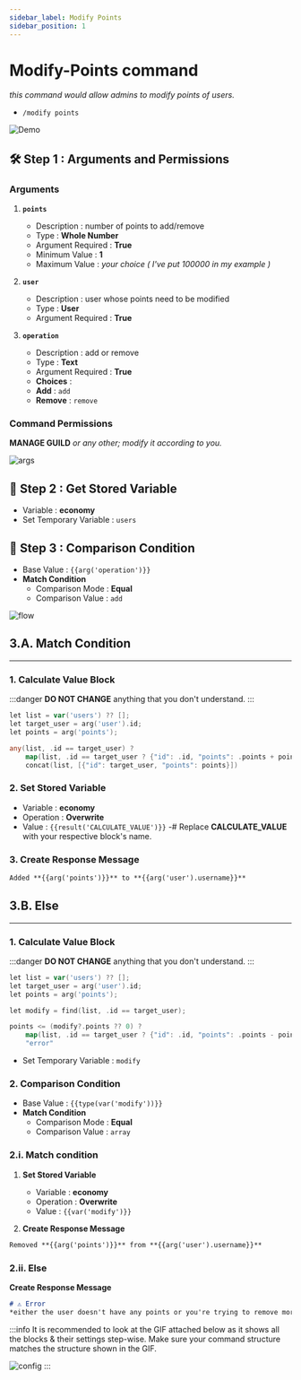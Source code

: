 ```yaml
---
sidebar_label: Modify Points
sidebar_position: 1
---
```



# Modify-Points command
*this command would allow admins to modify points of users.*  
- `/modify points`

![Demo](../../../static/flows/ModifyDemo.gif)  

## 🛠️ Step 1 : Arguments and Permissions
### Arguments
1. **`points`**
    - Description : number of points to add/remove
    - Type : **Whole Number**
    - Argument Required : **True** <On className="inline-svg"/>
    - Minimum Value : **1**
    - Maximum Value : *your choice ( I've put 100000 in my example )*

2. **`user`**
    - Description : user whose points need to be modified
    - Type : **User**
    - Argument Required : **True** <On className="inline-svg"/>

3. **`operation`**
    - Description : add or remove
    - Type : **Text**
    - Argument Required : **True** <On className="inline-svg"/>
    - **Choices** :
     - **Add** : `add`
     - **Remove** : `remove`

### Command Permissions
**MANAGE GUILD** *or any other; modify it according to you.*

![args](../../../static/flows/Modify.gif)

## 📝 Step 2 : Get Stored Variable
- Variable : **economy**
- Set Temporary Variable : `users`

## 🔄️ Step 3 : Comparison Condition
- Base Value : `{{arg('operation')}}`
- **Match Condition**
  - Comparison Mode : **Equal**
  - Comparison Value : `add`

![flow](../../../static/flows/modify.png)

## 3.A. Match Condition <Match className="inline-svg" />
---
### 1. Calculate Value Block
:::danger
**DO NOT CHANGE** anything that you don't understand.
:::
```go title="Expression"
let list = var('users') ?? [];
let target_user = arg('user').id;
let points = arg('points');

any(list, .id == target_user) ?
    map(list, .id == target_user ? {"id": .id, "points": .points + points} : #) :
    concat(list, [{"id": target_user, "points": points}])
```

### 2. Set Stored Variable
- Variable : **economy**
- Operation : **Overwrite**
- Value : `{{result('CALCULATE_VALUE')}}`
-# Replace **CALCULATE_VALUE** with your respective block's name.

### 3. Create Response Message
```md title="📋 Copy or edit this, and put it into your response message."
Added **{{arg('points')}}** to **{{arg('user').username}}**
```

## 3.B. Else <Else className="inline-svg" />
---
### 1. Calculate Value Block
:::danger
**DO NOT CHANGE** anything that you don't understand.
:::
```go title="Expression"
let list = var('users') ?? [];
let target_user = arg('user').id;
let points = arg('points');

let modify = find(list, .id == target_user);

points <= (modify?.points ?? 0) ?
    map(list, .id == target_user ? {"id": .id, "points": .points - points} : #) :
    "error"
```
- Set Temporary Variable : `modify`

### 2. Comparison Condition
- Base Value : `{{type(var('modify'))}}`  
- **Match Condition**
  - Comparison Mode : **Equal**
  - Comparison Value : `array`

### 2.i. **Match condition** <Match className="inline-svg" />  
1. **Set Stored Variable**
    - Variable : **economy**
    - Operation : **Overwrite**
    - Value : `{{var('modify')}}`

2. **Create Response Message**
```md
Removed **{{arg('points')}}** from **{{arg('user').username}}**
```

### 2.ii. **Else** <Else className="inline-svg" />  
**Create Response Message**  
```md title="📋 Copy or edit this, and put it into your response message."
# ⚠️ Error
*either the user doesn't have any points or you're trying to remove more points than what the user already has.*
```
:::info
It is recommended to look at the GIF attached below as it shows all the blocks & their settings step-wise.
Make sure your command structure matches the structure shown in the GIF.

![config](../../../static/flows/ModifyConfig.gif)
:::